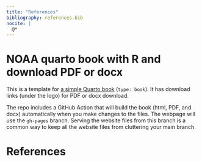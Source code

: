 ```yaml
---
title: "References"
bibliography: references.bib
nocite: |
  @*
---
```


# NOAA quarto book with R and download PDF or docx

This is a template for [a simple Quarto book](https://nmfs-opensci.github.io/NOAA-quarto-book/) (`type: book`). It has download links (under the logo) for PDF or docx download.

The repo includes a GitHub Action that will build the book (html, PDF, and docx) automatically when you make changes to the files. The webpage will use the `gh-pages` branch. Serving the website files from this branch is a common way to keep all the website files from cluttering your main branch. 

# References {.unnumbered}

